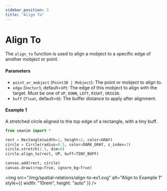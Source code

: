 ```yaml
---
sidebar_position: 3
title: "Align To"
---
```


# Align To

The `align_to` function is used to align a mobject to a specific edge of another mobject or point.

#### Parameters

- `point_or_mobject` (`Point3D | Mobject`): The point or mobject to align to.
- `edge` (`Vector3`, default=`UP`): The edge of this mobject to align with the target. Must be one of `UP`, `DOWN`, `LEFT`, `RIGHT`, `ORIGIN`.
- `buff` (`float`, default=`0`): The buffer distance to apply after alignment.

#### Example 1

A stretched circle aligned to the top edge of a rectangle, with a tiny buff.

```python
from smanim import *

rect = Rectangle(width=1, height=2, color=GRAY)
circle = Circle(radius=0.5, color=DARK_GRAY, z_index=2)
circle.stretch(1.5, dim=0)
circle.align_to(rect, UP, buff=TINY_BUFF)

canvas.add(rect, circle)
canvas.draw(crop=True, ignore_bg=True)
```

<img
  src="/img/spatial-relations/align-to-ex1.svg"
  alt="Align to Example 1"
  style={{ width: "10rem", height: "auto" }}
/>
